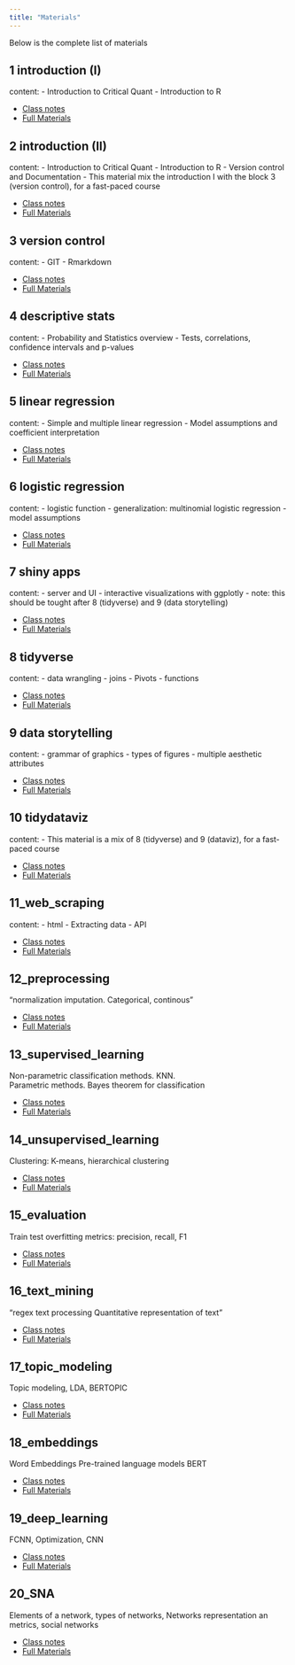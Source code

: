 ```yaml
---
title: "Materials"
---
```


Below is the complete list of materials


## 1 introduction (I)

content: 
- Introduction to Critical Quant
- Introduction to R

- [Class notes](materials/1_intro_I/1_class_notes.html)
- [Full Materials](https://github.com/CritCSS/materials/tree/main/materials/1_intro_I)

## 2 introduction (II)

content: 
- Introduction to Critical Quant
- Introduction to R
- Version control and Documentation
- This material mix the introduction I with the block 3 (version control), for a fast-paced course

- [Class notes](materials/2_intro_II/1_class_notes.html)
- [Full Materials](https://github.com/CritCSS/materials/tree/main/materials/2_intro_II)

## 3 version control

content:
- GIT
- Rmarkdown

- [Class notes](materials/3_version_control/1_class_notes.html)
- [Full Materials](https://github.com/CritCSS/materials/tree/main/materials/3_version_control)

## 4 descriptive stats

content:
- Probability and Statistics overview
- Tests, correlations, confidence intervals and p-values

- [Class notes](materials/4_descriptive_stats/1_class_notes.html)
- [Full Materials](https://github.com/CritCSS/materials/tree/main/materials/4_descriptive_stats)

## 5 linear regression

content:
- Simple and multiple linear regression
- Model assumptions and coefficient interpretation

- [Class notes](materials/5_linear_regression/1_class_notes.html)
- [Full Materials](https://github.com/CritCSS/materials/tree/main/materials/5_linear_regression)

## 6 logistic regression

content:
- logistic function
- generalization: multinomial logistic regression
- model assumptions

- [Class notes](materials/6_logistic_regression/1_class_notes.html)
- [Full Materials](https://github.com/CritCSS/materials/tree/main/materials/6_logistic_regression)

## 7 shiny apps

content:
- server and UI
- interactive visualizations with ggplotly
- note: this should be tought after 8 (tidyverse) and 9 (data storytelling)

- [Class notes](materials/7_shiny_apps/1_class_notes.html)
- [Full Materials](https://github.com/CritCSS/materials/tree/main/materials/7_shiny_apps)

## 8 tidyverse

content:
- data wrangling
- joins
- Pivots
- functions

- [Class notes](materials/8_tidyverse/1_class_notes.html)
- [Full Materials](https://github.com/CritCSS/materials/tree/main/materials/8_tidyverse)

## 9 data storytelling

content:
- grammar of graphics
- types of figures
- multiple aesthetic attributes

- [Class notes](materials/9_data_storytelling/1_class_notes.html)
- [Full Materials](https://github.com/CritCSS/materials/tree/main/materials/9_data_storytelling)

## 10 tidydataviz

content:
 - This material is a mix of 8 (tidyverse) and 9 (dataviz), for a fast-paced course

- [Class notes](materials/10_tidy_dataviz/1_class_notes.html)
- [Full Materials](https://github.com/CritCSS/materials/tree/main/materials/10_tidy_dataviz)

## 11_web_scraping

content: 
- html
- Extracting data
- API

- [Class notes](materials/11_web_scraping/1_class_notes.html)
- [Full Materials](https://github.com/CritCSS/materials/tree/main/materials/11_web_scraping)

## 12_preprocessing
"normalization
imputation. Categorical, continous"

- [Class notes](materials/12_preprocessing/1_class_notes.html)
- [Full Materials](https://github.com/CritCSS/materials/tree/main/materials/12_preprocessing)

## 13_supervised_learning
 Non-parametric classification methods. KNN.  
 Parametric methods. Bayes theorem for classification

- [Class notes](materials/13_supervised_learning/1_class_notes.html)
- [Full Materials](https://github.com/CritCSS/materials/tree/main/materials/13_supervised_learning)

## 14_unsupervised_learning

Clustering: K-means, hierarchical clustering

- [Class notes](materials/14_unsupervised_learning/1_class_notes.html)
- [Full Materials](https://github.com/CritCSS/materials/tree/main/materials/14_unsupervised_learning)

## 15_evaluation

 Train test
overfitting
metrics: precision, recall, F1


- [Class notes](materials/15_evaluation/1_class_notes.html)
- [Full Materials](https://github.com/CritCSS/materials/tree/main/materials/15_evaluation)

## 16_text_mining
"regex
text processing
Quantitative representation of text"

- [Class notes](materials/16_text_mining/1_class_notes.html)
- [Full Materials](https://github.com/CritCSS/materials/tree/main/materials/16_text_mining)

## 17_topic_modeling

Topic modeling, LDA, BERTOPIC

- [Class notes](materials/17_topic_modeling/1_class_notes.html)
- [Full Materials](https://github.com/CritCSS/materials/tree/main/materials/17_topic_modeling)

## 18_embeddings

Word Embeddings
Pre-trained language models
BERT

- [Class notes](materials/18_embeddings/1_class_notes.html)
- [Full Materials](https://github.com/CritCSS/materials/tree/main/materials/18_embeddings)

## 19_deep_learning

FCNN, Optimization, CNN

- [Class notes](materials/19_deep_learning/1_class_notes.html)
- [Full Materials](https://github.com/CritCSS/materials/tree/main/materials/19_deep_learning)

## 20_SNA

Elements of a network, types of networks, Networks representation an metrics, social networks

- [Class notes](materials/20_SNA/1_class_notes.html)
- [Full Materials](https://github.com/CritCSS/materials/tree/main/materials/20_SNA)
